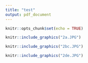 ```yaml
---
title: "test"
output: pdf_document
---
```


```r
knitr::opts_chunk$set(echo = TRUE)
```


```r
knitr::include_graphics("2a.JPG")
```

```r
knitr::include_graphics("2bc.JPG")
```

```r
knitr::include_graphics("2de.JPG")
```
